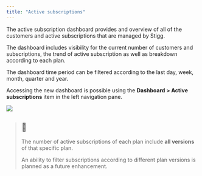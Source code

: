```yaml
---
title: "Active subscriptions"
---
```


The active subscription dashboard provides and overview of all of the customers and active subscriptions that are managed by Stigg.

The dashboard includes visibility for the current number of customers and subscriptions, the trend of active subscription as well as breakdown according to each plan.

The dashboard time period can be filtered according to the last day, week, month, quarter and year.

Accessing the new dashboard is possible using the **Dashboard > Active subscriptions** item in the left navigation pane.

![](/images/9d02d5d-Screen_Shot_2022-10-03_at_14.34.17.png)

> ## 📘
> 
> The number of active subscriptions of each plan include **all versions** of that specific plan. 
> 
> An ability to filter subscriptions according to different plan versions is planned as a future enhancement.